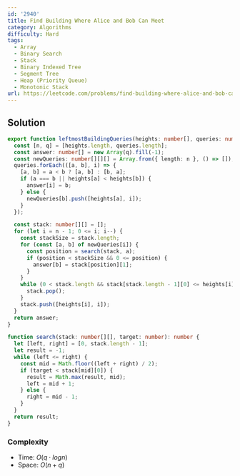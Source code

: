 ```yaml
---
id: '2940'
title: Find Building Where Alice and Bob Can Meet
category: Algorithms
difficulty: Hard
tags:
  - Array
  - Binary Search
  - Stack
  - Binary Indexed Tree
  - Segment Tree
  - Heap (Priority Queue)
  - Monotonic Stack
url: https://leetcode.com/problems/find-building-where-alice-and-bob-can-meet
---
```


## Solution

```typescript showLineNumbers
export function leftmostBuildingQueries(heights: number[], queries: number[][]): number[] {
  const [n, q] = [heights.length, queries.length];
  const answer: number[] = new Array(q).fill(-1);
  const newQueries: number[][][] = Array.from({ length: n }, () => []);
  queries.forEach(([a, b], i) => {
    [a, b] = a < b ? [a, b] : [b, a];
    if (a === b || heights[a] < heights[b]) {
      answer[i] = b;
    } else {
      newQueries[b].push([heights[a], i]);
    }
  });

  const stack: number[][] = [];
  for (let i = n - 1; 0 <= i; i--) {
    const stackSize = stack.length;
    for (const [a, b] of newQueries[i]) {
      const position = search(stack, a);
      if (position < stackSize && 0 <= position) {
        answer[b] = stack[position][1];
      }
    }
    while (0 < stack.length && stack[stack.length - 1][0] <= heights[i]) {
      stack.pop();
    }
    stack.push([heights[i], i]);
  }
  return answer;
}

function search(stack: number[][], target: number): number {
  let [left, right] = [0, stack.length - 1];
  let result = -1;
  while (left <= right) {
    const mid = Math.floor((left + right) / 2);
    if (target < stack[mid][0]) {
      result = Math.max(result, mid);
      left = mid + 1;
    } else {
      right = mid - 1;
    }
  }
  return result;
}
```

### Complexity

- Time: $O(q \cdot logn)$
- Space: $O(n + q)$
